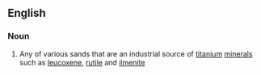==English==

===Noun===
{{en-noun|head=[[titanium]] [[sand]]}}

# Any of various sands that are an industrial source of [[titanium]] [[mineral]]s such as [[leucoxene]], [[rutile]] and [[ilmenite]]